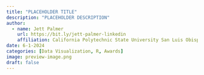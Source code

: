 ```yaml
---
title: "PLACEHOLDER TITLE"
description: "PLACEHOLDER DESCRIPTION"
author:
  - name: Jett Palmer
    url: https://bit.ly/jett-palmer-linkedin
    affiliation: California Polytechnic State University San Luis Obispo
date: 6-1-2024
categories: [Data Visualization, R, Awards]
image: preview-image.png
draft: false
---
```

